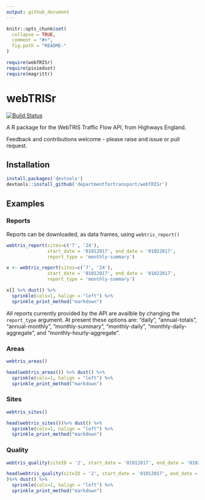 ```yaml
---
output: github_document
---
```


<!-- README.md is generated from README.Rmd. Please edit that file -->

```r
knitr::opts_chunk$set(
  collapse = TRUE,
  comment = "#>",
  fig.path = "README-"
)

require(webTRISr)
require(pixiedust)
require(magrittr)

```

# webTRISr

[![Build Status](https://travis-ci.org/departmentfortransport/webTRISr.svg?branch=master)](https://travis-ci.org/departmentfortransport/webTRISr)

A R package for the WebTRIS Traffic Flow API, from Highways England.

Feedback and contributions welcome - please raise and issue or pull request.


## Installation

```r
install.packages('devtools')
devtools::install_github('departmentfortransport/webTRISr')
```

## Examples
### Reports
Reports can be downloaded, as data frames, using `webtris_report()`
```r
webtris_report(sites=c('7', '24'),
               start_date = '01012017', end_date = '01022017',
               report_type = 'monthly-summary')
```

```r
x <- webtris_report(sites=c('7', '24'),
               start_date = '01012017', end_date = '01022017',
               report_type = 'monthly-summary')

x[] %>% dust() %>%
  sprinkle(cols=1, halign = "left") %>%
  sprinkle_print_method("markdown")
```



All reports currently provided by the API are availble by changing the `report_type` argument. At present these options are: "daily", "annual-totals", "annual-monthly", "monthly-summary", "monthly-daily", "monthly-daily-aggregate", and "monthly-hourly-aggregate".

### Areas

```r
webtris_areas()
```

```r
head(webtris_areas()) %>% dust() %>%
  sprinkle(cols=1, halign = "left") %>%
  sprinkle_print_method("markdown")
```


### Sites
```r
webtris_sites()
```

```r
head(webtris_sites())%>% dust() %>%
  sprinkle(cols=1, halign = "left") %>%
  sprinkle_print_method("markdown")
```


### Quality
```r
webtris_quality(siteID = '2', start_date = '01012017', end_date = '01022017')
```

```r
head(webtris_quality(siteID = '2', start_date = '01012017', end_date = '01022017')
)%>% dust() %>%
  sprinkle(cols=1, halign = "left") %>%
  sprinkle_print_method("markdown")
```
